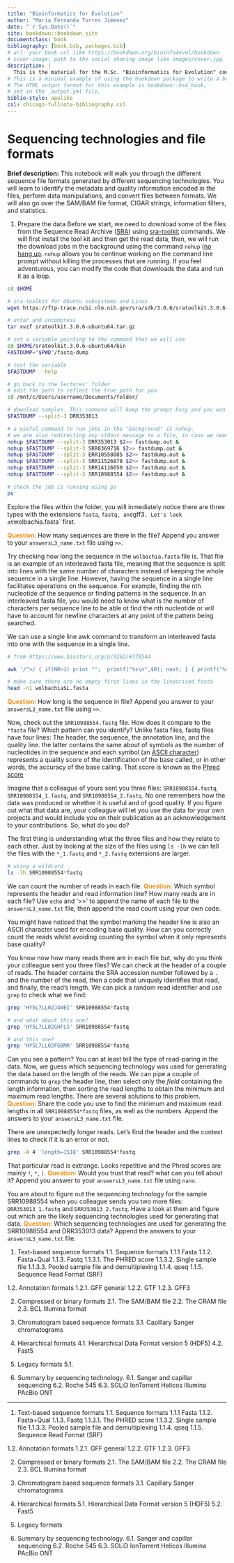--- 
title: "Bioinformatics for Evolution"
author: "Maria Fernanda Torres Jimenez"
date: "`r Sys.Date()`"
site: bookdown::bookdown_site
documentclass: book
bibliography: [book.bib, packages.bib]
# url: your book url like https://bookdown.org/bioinfo4evol/bookdown
# cover-image: path to the social sharing image like images/cover.jpg
description: |
  This is the material for the M.Sc. "Bioinformatics for Evolution" course at Vilnius University - 2023 Autumn. 
# This is a minimal example of using the bookdown package to write a book.
# The HTML output format for this example is bookdown::bs4_book,
# set in the _output.yml file.
biblio-style: apalike
csl: chicago-fullnote-bibliography.csl
---

# Sequencing technologies and file formats {#seqtech}

**Brief description:**
This notebook will walk you through the different sequence file formats generated by different sequencing technologies. You will learn to identify the metadata and quality information encoded in the files, perform data manipulations, and convert files between formats. We will also go over the SAM/BAM file format, CIGAR strings, information filters, and statistics.

1. Prepare the data
Before we start, we need to download some of the files from the Sequence Read Archive ([SRA](https://www.ncbi.nlm.nih.gov/sra)) using [sra-toolkit](https://hpc.nih.gov/apps/sratoolkit.html) commands. We will first install the tool kit and then get the read data, then, we will run the download jobs in the background using the command `nohup` ([no hang up](https://en.wikipedia.org/wiki/Nohup). `nohup` allows you to continue working on the command line prompt without killing the processes that are running. If you feel adventurous, you can modify the code that downloads the data and run it as a loop.

```bash
cd $HOME

# sra-toolkit for Ubuntu subsystems and Linux
wget https://ftp-trace.ncbi.nlm.nih.gov/sra/sdk/3.0.6/sratoolkit.3.0.6-ubuntu64.tar.gz

# untar and uncompress
tar xvzf sratoolkit.3.0.6-ubuntu64.tar.gz

# set a variable pointing to the command that we will use
cd $HOME/sratoolkit.3.0.6-ubuntu64/bin
FASTDUMP="$PWD"/fastq-dump

# test the variable
$FASTDUMP --help

# go back to the lectures' folder
# edit the path to reflect the true path for you
cd /mnt/c/Users/username/Documents/folder/

# download samples. This command will keep the prompt busy and you won't be able to work
$FASTDUMP --split-3 DRR353013

# a useful command to run jobs in the "background" is nohup.
# we are also redirecting any stdout message to a file, in case we need to troubleshoot things
nohup $FASTDUMP --split-3 DRR353013 $2>> fastdump.out &
nohup $FASTDUMP --split-3 SRR8369716 $2>> fastdump.out &
nohup $FASTDUMP --split-3 ERR10558085 $2>> fastdump.out &
nohup $FASTDUMP --split-3 SRR11526878 $2>> fastdump.out &
nohup $FASTDUMP --split-3 SRR14116650 $2>> fastdump.out &
nohup $FASTDUMP --split-3 SRR10988554 $2>> fastdump.out &

# check the job is running using ps
ps
```

Explore the files within the folder, you will inmediately notice there are three types with the extensions `fasta`, `fastq, and `gff3`. Let's look at `wolbachia.fasta` first.

<span style="color: #f08f18;">**Question: **</span>How many sequences are there in the file? Append you answer to your `answersL3_name.txt` file using `>>`.

Try checking how long the sequence in the `wolbachia.fasta` file is. That file is an example of an interleaved fasta file, meaning that the sequence is split into lines with the same number of characters instead of keeping the whole sequence in a single line. However, having the sequence in a single line facilitates operations on the sequence. For example, finding the nth nucleotide of the sequence or finding patterns in the sequence. In an interleaved fasta file, you would need to know what is the number of characters per sequence line to be able ot find the nth nucleotide or will have to account for newline characters at any point of the pattern being searched.

We can use a single line awk command to transform an interleaved fasta into one with the sequence in a single line.

```bash
# from https://www.biostars.org/p/9262/#378544

awk '/^>/ { if(NR>1) print "";  printf("%s\n",$0); next; } { printf("%s",$0);}  END {printf("\n");}' < wolbachia.fasta > wolbachiaSL2.fasta

# make sure there are no empty first lines in the linearised fasta
head -n1 wolbachiaSL.fasta
```

<span style="color: #f08f18;">**Question: **</span>How long is the sequence in file? Append you answer to your `answersL3_name.txt` file using `>>`.


Now, check out the `SRR10988554.fastq` file. How does it compare to the `*fasta` file? Which pattern can you identify? Unlike fasta files, fastq files have four lines: The header, the sequence, the annotation line, and the quality line. the latter contains the same about of symbols as the number of nucleotides in the sequence and each symbol (an [ASCII character](https://www.ascii-code.com/)) represents a quality score of the identification of the base called, or in other words, the accuracy of the base calling. That score is known as the [Phred score](https://en.wikipedia.org/wiki/Phred_quality_score)

Imagine that a colleague of yours sent you three files: `SRR10988554.fastq`, `SRR10988554_1.fastq`, and `SRR10988554_2.fastq`. No one remembers how the data was produced or whether it is useful and of good quality. If you figure out what that data are, your colleague will let you use the data for your own projects and would include you on their publication as an acknowledgement to your contributions. So, what do you do?


The first thing is understanding what the three files and how they relate to each other. Just by looking at the size of the files using `ls -lh` we can tell the files with the `*_1.fastq` and `*_2.fastq` extensions are larger.

```bash
# using a wildcard
ls -lh SRR10988554*fastq
```

We can count the number of reads in each file. <span style="color: #f08f18;">**Question: **</span>Which symbol represents the header and read information line? How many reads are in each file? Use `echo` and '>>' to append the name of each file to the `answersL3_name.txt` file, then append the read count using your own code.

You might have noticed that the symbol marking the header line is also an ASCII character used for encoding base quality. How can you correctly count the reads whilst avoiding counting the symbol when it only represents base quality?

You know now how many reads there are in each file but, why do you think your colleague sent you three files? We can check at the header of a couple of reads. The header contains the SRA accession number followed by a `.` and the number of the read, then a code that uniquely identifies that read, and finally, the read's length. We can pick a random read identifier and use `grep` to check what we find:

```bash
grep 'HY5L7LL02J4WEI' SRR10988554*fastq

# and what about this one?
grep 'HY5L7LL02GHFLS' SRR10988554*fastq

# and this one?
grep 'HY5L7LL02FGBMR' SRR10988554*fastq
```

Can you see a pattern? You can at least tell the type of read-paring in the data. Now, we guess which sequencing technology was used for generating the data based on the length of the reads. We can pipe a couple of commands to `grep` the header line, then select only the *field* containing the length information, then sorting the read lengths to obtain the minimum and maximum read lengths. There are several solutions to this problem. <span style="color: #f08f18;">**Question: **</span> Share the code you use to find the minimum and maximum read lengths in all `SRR10988554*fastq` files, as well as the numbers. Append the answers to your `answersL3_name.txt` file.


There are unexpectedly longer reads. Let's find the header and the context lines to check if it is an error or not.

```bash
grep -A 4 'length=1518' SRR10988554*fastq
```

That particular read is extrange. Looks repetitive and the Phred scores are mainly `!`, `*`, `)`. <span style="color: #f08f18;">**Question: **</span>Would you trust that read? what can you tell about it? Append you answer to your `answersL3_name.txt` file using `nano`.

You are about to figure out the sequencing technology for the sample SRR10988554 when you colleague sends you two more files: `DRR353013_1.fastq` and `DRR353013_2.fastq`. Have a look at them and figure out which are the likely sequencing technologies used for generating that data.  <span style="color: #f08f18;">**Question: **</span> Which sequencing technologies are used for generating the SRR10988554 and DRR353013 data? Append the answers to your `answersL3_name.txt` file.





1. Text-based sequence formats
1.1. Sequence formats
1.1.1 Fasta
1.1.2. Fasta+Qual
1.1.3. Fastq
1.1.3.1. The PHRED score
1.1.3.2. Single sample file
1.1.3.3. Pooled sample file and demultiplexing
1.1.4. qseq
1.1.5. Sequence Read Format (SRF)

1.2. Annotation formats
1.2.1. GFF general
1.2.2. GTF
1.2.3. GFF3

2. Compressed or binary formats
2.1. The SAM/BAM file
2.2. The CRAM file
2.3. BCL Illumina format

3. Chromatogram based sequence formats
3.1. Capillary Sanger chromatograms

4. Hierarchical formats
4.1. Hierarchical Data Format version 5 (HDF5)
4.2. Fast5

5. Legacy formats
5.1. 

6. Summary by sequencing technology.
6.1. Sanger and capillar sequencing
6.2. Roche 545
6.3. SOLiD
IonTorrent
Helicos
Illumina
PAcBio
ONT

---

1. Text-based sequence formats
1.1. Sequence formats
1.1.1 Fasta
1.1.2. Fasta+Qual
1.1.3. Fastq
1.1.3.1. The PHRED score
1.1.3.2. Single sample file
1.1.3.3. Pooled sample file and demultiplexing
1.1.4. qseq
1.1.5. Sequence Read Format (SRF)

1.2. Annotation formats
1.2.1. GFF general
1.2.2. GTF
1.2.3. GFF3

2. Compressed or binary formats
2.1. The SAM/BAM file
2.2. The CRAM file
2.3. BCL Illumina format

3. Chromatogram based sequence formats
3.1. Capillary Sanger chromatograms

5. Hierarchical formats
5.1. Hierarchical Data Format version 5 (HDF5)
5.2. Fast5

5. Legacy formats
6. Summary by sequencing technology.
6.1. Sanger and capillar sequencing
6.2. Roche 545
6.3. SOLiD
IonTorrent
Helicos
Illumina
PAcBio
ONT
